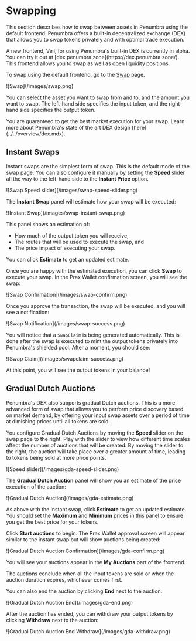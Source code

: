
# Swapping

This section describes how to swap between assets in Penumbra using the default frontend. Penumbra offers a built-in decentralized exchange (DEX) that allows you to swap tokens privately and with optimal trade execution.

<Callout type="info" emoji="💡">
A new frontend, Veil, for using Penumbra's built-in DEX is currently in alpha. You can try it out at [dex.penumbra.zone](https://dex.penumbra.zone/). This frontend allows you to swap as well as open liquidity positions.
</Callout>

To swap using the default frontend, go to the [Swap](https://app.penumbra.zone/#/swap) page.

<div className="flex justify-center">
  ![Swap](/images/swap.png)
</div>

You can select the asset you want to swap from and to, and the amount you want to swap. The left-hand side specifies the input token, and the right-hand side specifies the output token.

<Callout type="info" emoji="💡">
You are guaranteed to get the best market execution for your swap. Learn more about Penumbra's state of the art DEX design [here](../../overview/dex.mdx).
</Callout>

## Instant Swaps

Instant swaps are the simplest form of swap. This is the default mode of the swap page. You can also configure it manually by setting the **Speed** slider all the way to the left-hand side to the **Instant Price** option.

<div className="flex justify-center">
  ![Swap Speed slider](/images/swap-speed-slider.png)
</div>

The **Instant Swap** panel will estimate how your swap will be executed:

<div className="flex justify-center">
  ![Instant Swap](/images/swap-instant-swap.png)
</div>

This panel shows an estimation of:
* How much of the output token you will receive,
* The routes that will be used to execute the swap, and
* The price impact of executing your swap.

You can click **Estimate** to get an updated estimate.

Once you are happy with the estimated execution, you can click **Swap** to execute your swap. In the Prax Wallet confirmation screen, you will see the swap:

<div className="flex justify-center">
  ![Swap Confirmation](/images/swap-confirm.png)
</div>

Once you approve the transaction, the swap will be executed, and you will see a notification:

<div className="flex justify-center">
  ![Swap Notification](/images/swap-success.png)
</div>

You will notice that a `SwapClaim` is being generated automatically. This is done after the swap is executed to mint the output tokens privately into Penumbra's shielded pool. After a moment, you should see:

<div className="flex justify-center">
  ![Swap Claim](/images/swapclaim-success.png)
</div>

At this point, you will see the output tokens in your balance!

## Gradual Dutch Auctions

Penumbra's DEX also supports gradual Dutch auctions. This is a more advanced form of swap that allows you to perform price discovery based on market demand, by offering your input swap assets over a period of time at dimishing prices until all tokens are sold.

You configure Gradual Dutch Auctions by moving the **Speed** slider on the swap page to the right. Play with the slider to view how different time scales affect the number of auctions that will be created. By moving the slider to the right, the auction will take place over a greater amount of time, leading to tokens being sold at more price points.

<div className="flex justify-center">
  ![Speed slider](/images/gda-speed-slider.png)
</div>

The **Gradual Dutch Auction** panel will show you an estimate of the price execution of the auction:

<div className="flex justify-center">
  ![Gradual Dutch Auction](/images/gda-estimate.png)
</div>

As above with the instant swap, click **Estimate** to get an updated estimate. You should set the **Maximum** and **Minimum** prices in this panel to ensure you get the best price for your tokens.

Click **Start auctions** to begin. The Prax Wallet approval screen will appear similar to the instant swap but will show auctions being created:

<div className="flex justify-center">
  ![Gradual Dutch Auction Confirmation](/images/gda-confirm.png)
</div>

You will see your auctions appear in the **My Auctions** part of the frontend.

The auctions conclude when all the input tokens are sold or when the auction duration expires, whichever comes first.

You can also end the auction by clicking **End** next to the auction:

<div className="flex justify-center">
  ![Gradual Dutch Auction End](/images/gda-end.png)
</div>

After the auction has ended, you can withdraw your output tokens by clicking **Withdraw** next to the auction:

<div className="flex justify-center">
  ![Gradual Dutch Auction End Withdraw](/images/gda-withdraw.png)
</div>
